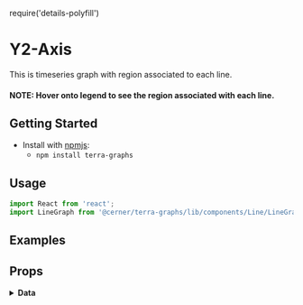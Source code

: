 require('details-polyfill')

# Y2-Axis

This is timeseries graph with region associated to each line.
#### NOTE: Hover onto legend to see the region associated with each line.

## Getting Started

- Install with [npmjs](https://www.npmjs.com):
  - `npm install terra-graphs`

## Usage

```jsx
import React from 'react';
import LineGraph from '@cerner/terra-graphs/lib/components/Line/LineGraph';
```
## Examples
<LineGraph />

## Props
<PropsTable />

<details>
<summary style={{fontSize: 24 }}>
<b>Data</b>
</summary>

### Graph Config object
<GraphConfig />

### Data object
<DataObject />
</details>
